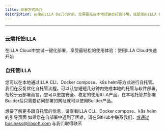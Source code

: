 ```yaml
---
title: 部署方式简介
description: 在使用ILLA Builder前，您需要先在本地搭建自托管环境，或是使用ILLA Cloud跳过搭建过程，快速使用ILLA产品
---
```

---

## <Heading hidden>部署方式简介</Heading>

### 云端托管ILLA

在ILLA Cloud中尝试一键化部署，享受最轻松的使用体验：使用ILLA Cloud快速开始 

### 自托管ILLA

您可以在本地通过ILLA CLI、Docker compose、k8s helm等方式进行自托管。我们在反复优化自托管流程，可以让您短短几分钟内完成本地的托管与软件部署。相较于云部署而言，您可以更加安全、稳定的使用ILLA产品，在本地托管并部署Builder后只需要访问部署的网址就可以使用Builder产品。

想要了解更多跟自托管的信息，请查看ILLA CLI、Docker compose、k8s helm 的引导页面
如果您在自部署中遇到了困难，请在GitHub中联系我们，或通过business@illasoft.com 与我们取得联系

